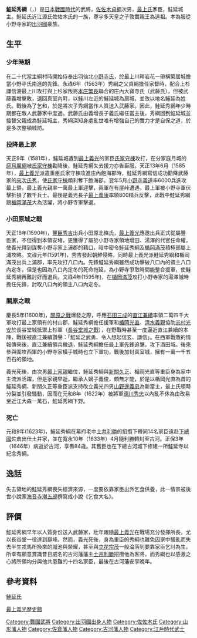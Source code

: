 '''鮭延秀綱'''（{{jpn|j=鮭延 秀綱|hg=さけのべ ひでつな|rm=Sakenobe Hidetsuna}}，{{bd|1563年||1646年|8月2日}}）是[[日本|日本]][[戰國_(日本)|戰國時代]]的武將，[[佐佐木貞綱|佐佐木貞綱]]次男，[[最上氏|最上氏]]家臣，鮭延城主。鮭延氏近江源氏佐佐木氏的一族，尊宇多天皇之子敦實親王為遠祖。本為服從小野寺家的[[出羽國|出羽國]]豪族。

==生平==
===少年時期===
在二十代當主綱村時開始侍奉出羽仙北[[小野寺氏|小野寺氏]]，於最上川畔岩花一帶構築居城擔當小野寺氏南進的先鋒。永祿6年（1563年）秀綱之父貞綱擔任家督時，配合上杉謙信溯最上川攻打與上杉家叛將[[本庄繁長|本庄繁長]]聯合的庄內大寶寺氏（武藤氏），但被武藤義增擊敗，退回真室內町，以鮭川左近的鮭延城為居城，並改以地名鮭延為姓氏。戰後為了乞和，於是將次子秀綱當作人質送入武藤家。因此，鮭延秀綱年少時期都在敵人武藤家中度過。武藤氏由義增長子義氏繼任當主後，秀綱回到鮭延城並接替父親成為鮭延城主，秀綱深知身處亂世唯有增強自己的實力才是自保之道，於是多次整頓城防。
===投降最上家===
天正9年（1581年），鮭延城遭到[[最上義光|最上義光]]的家臣[[氏家守棟|氏家守棟]]攻打，在分家庭月城的[[庭月廣綱|庭月廣綱]]被[[氏家守棟|氏家守棟]]勸降後，鮭延秀綱失去援力亦告臣服。天正13年6月（1585年），[[最上義光|最上義光]]派遣重臣氏家守棟攻進庄內飽海郡時，鮭延秀綱寫信成功勸降武藤家的[[來次氏秀|來次氏秀]]，使[[氏家守棟|氏家守棟]]順利奪下飽海郡。翌年5月[[小野寺義道|小野寺義道]]率6000兵進攻最上領，最上義光親率一萬最上軍迎擊，兩軍在有屋峠遭遇，最上軍被小野寺軍伏擊折損了數千兵士。最後是義光長子[[最上義康|最上義康]]率領800精兵反擊，此戰中鮭延秀綱跟[[楯岡滿茂|楯岡滿茂]]大為活躍，將小野寺軍擊退。 

===小田原城之戰===
天正18年(1590年)，[[豐臣秀吉|豐臣秀吉]]出兵小田原北條氏，[[最上義光|最上義光]]應邀出兵正式從屬豐臣家，不但得到本領安堵，更獲得了屬於小野寺家領地增田、湯澤的代官任命權，使義光得到謀奪小野寺家上浦郡的藉口，暗中密令鮭延秀綱及[[楯岡滿茂|楯岡滿茂]]積極部屬上浦攻略。文祿元年(1591年)，秀吉發起朝鮮侵略，同時最上義光派鮭延秀綱和楯岡滿茂出兵上浦郡，率先攻打八口內。先鋒鮭延秀綱雖然成功擊破八口內的領主八口內定冬，但是也因為八口內定冬的死命拖延，為小野寺爭取時間能整合援軍，使鮭延秀綱再難討好而退兵。文祿4年(1595年)，在[[楯岡滿茂|楯岡滿茂]]攻打小野寺家的湯澤城時擔任先鋒，討取八口內的領主八口內定冬。

===關原之戰===
慶長5年(1600年)，[[關原之戰|關原之戰]]爆發之際，呼應[[石田三成|石田三成]]的[[直江兼續|直江兼續]]率領二萬四千大軍攻打最上家領有的村山郡，鮭延秀綱擔任援軍和[[楯岡光直|楯岡光直]]、[[清水義親|清水義親]]協助[[志村光安|志村光安]]於長谷堂城抵禦上杉軍（[[長谷堂城之戰|長谷堂城之戰]]），在野戰時甚至一度逼近直江兼續的本陣，戰後被直江兼續讚譽：「鮭延之武勇、令人想起信玄、謙信」。在西軍戰敗的情報傳來後，直江兼續領兵撤退，鮭延秀綱擔任最上軍先鋒追擊，攻下酒田城。後來參與圍攻西軍的小野寺家橫手城時也立下軍功，戰後加封真室城，擁有一萬一千五百石的領地。

義光死後，由次男[[最上家親|最上家親]]繼位，鮭延秀綱與[[新關久正|新關久正]]、楯岡光直等重臣身為家中主流派活躍，但是家親早逝，繼承人嫡子義俊，頗無才能，於是以楯岡光直為首的鮭延秀綱、新關久正等重臣派支持改立義光四男[[山野邊義忠|山野邊義忠]]為新當主，最上氏頓時分裂並引發騷動，因而在元和8年（1622年）被將軍[[德川秀忠|德川秀忠]]以內亂不休為由改易至近江大森一萬石，鮭延秀綱下野。

===死亡===
元和9年(1623年)，鮭延秀綱在幕府老中[[土井利勝|土井利勝]]的招攬下帶同14名家臣遠赴[[下總國|下總國]]佐倉出仕土井家，並在寬永10年（1633年）4月隨利勝轉封至古河。正保3年（1646年）病逝於古河，享壽84歳。其舊臣也在下總古河城下修建一所鮭延寺以紀念秀綱。

==逸話==
失去領地的鮭延秀綱喪失經濟來源，一度要依靠家臣出外乞食供養，此一情景被後世小說家[[海音寺潮五郎|海音寺潮五郎]]撰寫成小說《乞食大名》。

==評價==
鮭延秀綱早年以人質身份送入武藤家，壯年跟隨[[最上義光|最上義光]]在戰場充分發揮所長，尤以長谷堂一役達到巔峰。然而，義光死後，身為重臣的秀綱也難免因家中騷亂而失去半生戎馬所換來的城池與榮耀，甚至與[[立花宗茂|立花宗茂]]一般淪落到要靠家臣乞討為生。所幸有願意賞識昔日威名的古河藩藩主[[土井利勝|土井利勝]]招攬他為客將，而秀綱也以感激之心將所領均分與他共患難的十四名家臣，最後在古河藩安享晚年。

==參考資料==
[http://www2.harimaya.com/sengoku/html/sakenobe.html 鮭延氏] {{Wayback|url=http://www2.harimaya.com/sengoku/html/sakenobe.html |date=20201027215328 }}

[https://web.archive.org/web/20100628231354/http://mogamiyoshiaki.jp/?p=log&l=179252 最上義光歷史館]

[[Category:戰國武將|Category:戰國武將]]
[[Category:出羽國出身人物|Category:出羽國出身人物]]
[[Category:佐佐木氏|Category:佐佐木氏]]
[[Category:山形藩人物|Category:山形藩人物]]
[[Category:佐倉藩人物|Category:佐倉藩人物]]
[[Category:古河藩人物|Category:古河藩人物]]
[[Category:江戶時代武士|Category:江戶時代武士]]